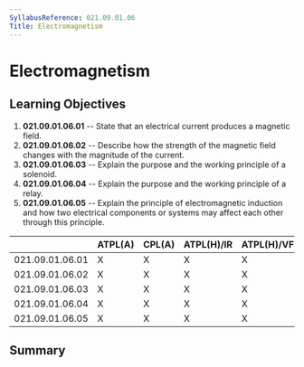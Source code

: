 ```yaml
---
SyllabusReference: 021.09.01.06
Title: Electromagnetism
---
```


# Electromagnetism

## Learning Objectives

1.  **021.09.01.06.01** -- State that an electrical current produces a magnetic
    field.
2.  **021.09.01.06.02** -- Describe how the strength of the magnetic field
    changes with the magnitude of the current.
3.  **021.09.01.06.03** -- Explain the purpose and the working principle of a
    solenoid.
4.  **021.09.01.06.04** -- Explain the purpose and the working principle of a
    relay.
5.  **021.09.01.06.05** -- Explain the principle of electromagnetic induction and
    how two electrical components or systems may affect each other through this
    principle.

|                 | ATPL(A) | CPL(A) | ATPL(H)/IR | ATPL(H)/VFR | CPL(H) | IR  | CBIR(A) |
| --------------- | ------- | ------ | ---------- | ----------- | ------ | --- | ------- |
| 021.09.01.06.01 | X       | X      | X          | X           | X      |     |         |
| 021.09.01.06.02 | X       | X      | X          | X           | X      |     |         |
| 021.09.01.06.03 | X       | X      | X          | X           | X      |     |         |
| 021.09.01.06.04 | X       | X      | X          | X           | X      |     |         |
| 021.09.01.06.05 | X       | X      | X          | X           | X      |     |         |

## Summary
